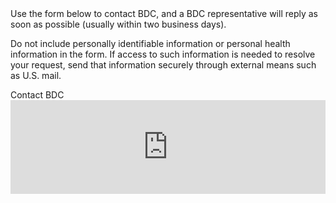 
<PageContent title="Contact Us">
  Use the form below to contact BDC, and a BDC representative will reply as soon as possible (usually within two business days). 

  Do not include personally identifiable information or personal health information in the form. If access to such information is needed to resolve your request, send that information securely through external means such as U.S. mail.

  <Card>
    <CardHeader>Contact BDC</CardHeader>
    <CardBody>
      <iframe
        title="Feedback Form"
        className="freshwidget-embedded-form"
        id="freshwidget-embedded-form"
        src="https://bdcatalyst.freshdesk.com/widgets/feedback_widget/new?&widgetType=embedded&screenshot=No&captcha=yes"
        scrolling="no"
        style={{ height: "650px", overflow: "auto" }}
        width="100%"
        frameBorder="0"
      ></iframe>
    </CardBody>
  </Card>
</PageContent>
